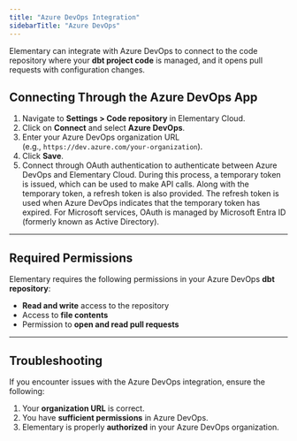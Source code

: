 ```yaml
---
title: "Azure DevOps Integration"
sidebarTitle: "Azure DevOps"
---
```


Elementary can integrate with Azure DevOps to connect to the code repository where your **dbt project code** is managed, and it opens pull requests with configuration changes.

## Connecting Through the Azure DevOps App

1. Navigate to **Settings > Code repository** in Elementary Cloud.  
2. Click on **Connect** and select **Azure DevOps**.  
3. Enter your Azure DevOps organization URL \
(e.g., `https://dev.azure.com/your-organization`).  
4. Click **Save**.  
5. Connect through OAuth authentication to authenticate between Azure DevOps and Elementary Cloud. During this process, a temporary token is issued, which can be used to make API calls. Along with the temporary token, a refresh token is also provided. The refresh token is used when Azure DevOps indicates that the temporary token has expired. For Microsoft services, OAuth is managed by Microsoft Entra ID (formerly known as Active Directory).

---

## Required Permissions

Elementary requires the following permissions in your Azure DevOps **dbt repository**:

- **Read and write** access to the repository  
- Access to **file contents**  
- Permission to **open and read pull requests**  

---

## Troubleshooting

If you encounter issues with the Azure DevOps integration, ensure the following:  

1. Your **organization URL** is correct.  
2. You have **sufficient permissions** in Azure DevOps.  
3. Elementary is properly **authorized** in your Azure DevOps organization.  
